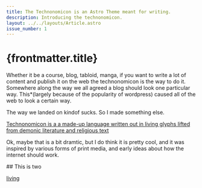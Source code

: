 ```yaml
---
title: The Technonomicon is an Astro Theme meant for writing.
description: Introducing the technonomicon.
layout: ../../layouts/Article.astro
issue_number: 1
---
```


# {frontmatter.title}


<FancyParagraph>
Whether it be a course, blog, tabloid, manga, if you want to write a lot of content and publish it on the web the technonomicon is the way to do it. Somewhere along the way we all agreed a blog should look one particular way. 
<span class="group/tooltip relative">This<span class="text-accent">*</span><span class="w-max text-sm -top-6 group-hover/tooltip:visible text-top invisible align-top bg-accent text-accent-content p-2 rounded absolute tracking-[-1px]">(largely because of the popularity of wordpress)</span></span>
caused all of the web to look a certain way.
</FancyParagraph>

The way we landed on kindof sucks. So I made something else.


[Technonomicon is a a made-up language written out in living glyphs lifted
from demonic literature and religious text](https://genius.com/9159582)

Ok, maybe that is a bit dramtic, but I do think it is pretty cool, and it was inspired by various forms of print media, and early ideas about how the internet should work.

<More>
## This is two

[living](living)
</More>